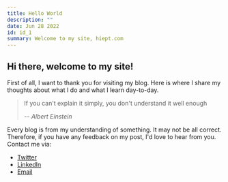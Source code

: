 ```yaml
---
title: Hello World
description: ""
date: Jun 28 2022
id: id_1
summary: Welcome to my site, hiept.com
---
```


## Hi there, welcome to my site!
First of all, I want to thank you for visiting my blog. Here is where I share my thoughts about what I do and what I learn day-to-day. 

> If you can't explain it simply, you don't understand it well enough
>
> -- <cite>Albert Einstein</cite>

Every blog is from my understanding of something. It may not be all correct. Therefore, if you have any feedback on my post, I'd love to hear from you. Contact me via:
* [Twitter](https://twitter.com/tranhiep_qna)
* [LinkedIn](https://www.linkedin.com/in/tranhiepqna/)
* [Email](mailto:tranhiepqna@gmail.com)
